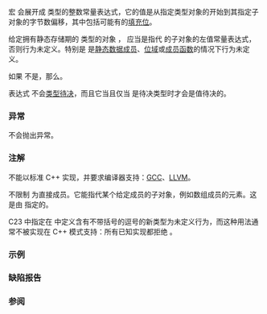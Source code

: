 {{title|offsetof}}
{{cpp/types/navbar}}
{{dcl begin}}
{{dcl header|cstddef}}
{{dcl|
#define offsetof(type, member) /* 由实现定义 */
}}
{{dcl end}}

宏 {{lc|offsetof}} 会展开成 {{lc|std::size_t}} 类型的整数常量表达式，它的值是从指定类型对象的开始到其指定子对象的字节数偏移，其中包括可能有的[[cpp/language/object#对象表示与值表示|填充位]]。

给定拥有静态存储期的 {{tt|type}} 类型的对象 {{c|o}}，{{c|o.member}} 应当是指代 {{c|o}} 的子对象的左值常量表达式，否则行为未定义。特别是 {{tt|member}} 是[[cpp/language/static|静态数据成员]]、[[cpp/language/bit field|位域]]或[[cpp/language/member functions|成员函数]]的情况下行为未定义。

如果 {{tt|type}} 不是{{rev inl|until=c++11|{{named req|PODType}}}}{{rev inl|since=c++11|[[cpp/language/data_members#标准布局|标准布局类型]]}}，那么{{rev inl|until=c++17|{{tt|offsetof}} 的结果未定义}}{{rev inl|since=c++17| {{tt|offsetof}} 宏的使用受条件性支持}}。

表达式 {{c|offsetof(type, member)}} 不会[[cpp/language/dependent name#待决类型|类型待决]]，而且它当且仅当 {{tt|type}} 是待决类型时才会是值待决的。

===异常===
{{tt|offsetof}} 不会抛出异常。
{{rrev|since=c++11|
表达式 {{c|noexcept(offsetof(type, member))}} 始终求值为 {{c|true}}。
}}

===注解===
{{rrev|since=c++11|
标准布局类型的首个成员的偏移始终是零（[[cpp/language/ebo|空基类优化]]是强制的）。
}}

{{tt|offsetof}} 不能以标准 C++ 实现，并要求编译器支持：[https://github.com/gcc-mirror/gcc/blob/68ec60c4a377b532ec2d265ea542107c36b1d15c/gcc/ginclude/stddef.h#L406 GCC]、[https://github.com/llvm-mirror/clang/blob/release_70/lib/Headers/stddef.h#L120 LLVM]。

不限制 {{tt|member}} 为直接成员。它能指代某个给定成员的子对象，例如数组成员的元素。这是由 {{stddoc|lang=c|n2396.htm#dr_496|C 缺陷报告 496}} 指定的。

C23 中指定在 {{tt|offsetof}} 中定义含有不带括号的逗号的新类型为未定义行为，而这种用法通常不被实现在 C++ 模式支持：所有已知实现都拒绝 {{c|offsetof(struct Foo { int a, b; }, a)}}。

===示例===
{{example
|
|code=
#include &lt;cstddef&gt;
#include &lt;iostream&gt;

struct S
{
    char   m0;
    double m1;
    short  m2;
    char   m3;
//  private: int z; // 警告：'S' 不是标准布局类型
};
 
int main()
{
    std::cout
        &lt;&lt; "char   m0 的偏移 = " &lt;&lt; offsetof(S, m0) &lt;&lt; '\n'
        &lt;&lt; "double m1 的偏移 = " &lt;&lt; offsetof(S, m1) &lt;&lt; '\n'
        &lt;&lt; "short  m2 的偏移 = " &lt;&lt; offsetof(S, m2) &lt;&lt; '\n'
        &lt;&lt; "char   m3 的偏移 = " &lt;&lt; offsetof(S, m3) &lt;&lt; '\n';
}
|p=true
|output=
char   m0 的偏移 = 0
double m1 的偏移 = 8
short  m2 的偏移 = 16
char   m3 的偏移 = 18
}}

===缺陷报告===
{{dr list begin}}
{{dr list item|wg=cwg|dr=273|std=C++98|before=重载了一元 {{tt|operator&amp;}} 时 {{tt|offsetof}} 可能无法正常使用|after=即使重载了 {{tt|operator&amp;}} 也必须正常使用}}
{{dr list item|wg=lwg|dr=306|std=C++98|before=未指定在 {{tt|type}} 不是 {{named req|PODType}} 的情况下的行为|after=此时结果未定义}}
{{dr list item|wg=lwg|dr=449|std=C++98|before={{lwg|306}} 的解决方案移除了 {{tt|offsetof}} 的其他要求|after=重新添加这些要求}}
{{dr list end}}

===参阅===
{{dsc begin}}
{{dsc inc|cpp/types/dsc size_t}}
{{dsc inc|cpp/types/dsc is_standard_layout}}
{{dsc see c|c/types/offsetof}}
{{dsc end}}

{{langlinks|de|en|es|fr|it|ja|pt|ru}}